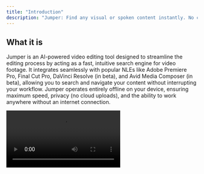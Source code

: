 ```yaml
---
title: "Introduction"
description: "Jumper: Find any visual or spoken content instantly. No clouds. No uploads. All on device."
---
```


## What it is

Jumper is an AI-powered video editing tool designed to streamline the editing process by acting as a fast, intuitive search engine for video footage. It integrates seamlessly with popular NLEs like Adobe Premiere Pro, Final Cut Pro, DaVinci Resolve (in beta), and Avid Media Composer (in beta), allowing you to search and navigate your content without interrupting your workflow. Jumper operates entirely offline on your device, ensuring maximum speed, privacy (no cloud uploads), and the ability to work anywhere without an internet connection.

<video controls className="w-full aspect-video" src="https://customer-5b7nirmpkyszbexu.cloudflarestream.com/511893e4b6d759140c6fdd51d0328f18/manifest/video.m3u8" />

## How it works

<Steps>
  <Step title="Analyze media">
    Select and analyze videos, sound files or images. This is done locally and offline.
  </Step>
  <Step title="Search for anything">
    Find any visual or spoken content in milliseconds.
  </Step>
</Steps>

## Key Features

<CardGroup cols={2}>
  <Card title="Visual search" icon="sparkles">
    Search in footage using natural language keywords to quickly retrieve relevant clips, no manual tagging required.
  </Card>
  <Card title="Instant Speech Search" icon="sparkles">
    Pinpoint specific spoken words or phrases across 111 supported languages, making it easy to locate dialogue in footage.
  </Card>
  <Card title="NLE integration" icon="sparkles">
    Jumper is integrated seamlessly within the your editing software.
  </Card>
  <Card title="Unlimited & Offline" icon="sparkles">
    Jumper operates entirely offline, ensuring privacy and speed. No limit on analysis or usage.
  </Card>
  <Card title="State-of-the-Art Accuracy" icon="sparkles">
    Access the latest ML models within days of release, giving you unmatched accuracy.
  </Card>
</CardGroup>

## Explore more

<CardGroup cols={2}>
  <Card title="Quick start" icon="chalkboard-user" href="/quickstart">
    Get started with Jumper in minutes
  </Card>
  <Card title="The Interface" icon="chalkboard-user" href="/interface/search-tab">
    Master Jumper by exploring its interface and learn about the powerful features
  </Card>
</CardGroup>